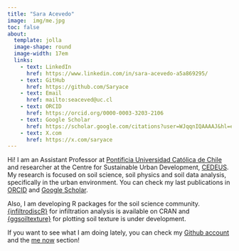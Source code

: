 ```yaml
---
title: "Sara Acevedo"
image:  img/me.jpg
toc: false
about: 
  template: jolla
  image-shape: round
  image-width: 17em
  links:
    - text: LinkedIn
      href: https://www.linkedin.com/in/sara-acevedo-a5a869295/
    - text: GitHub
      href: https://github.com/Saryace
    - text: Email
      href: mailto:seaceved@uc.cl
    - text: ORCID
      href: https://orcid.org/0000-0003-3203-2106
    - text: Google Scholar
      href: https://scholar.google.com/citations?user=WJqqnIQAAAAJ&hl=es
    - text: X.com
      href: https://x.com/saryace
---
```


Hi! I am an Assistant Professor at [Pontificia Universidad Católica de Chile](https://www.uc.cl/en) and researcher at the Centre for Sustainable Urban Development, [CEDEUS](https://en.cedeus.cl/about-us/the-centre/). My research is focused on soil science, soil physics and soil data analysis, specifically in the urban environment. You can check my last publications in [ORCID](https://orcid.org/0000-0003-3203-2106) and [Google Scholar](https://scholar.google.com/citations?user=WJqqnIQAAAAJ&hl=es).

Also, I am developing R packages for the soil science community. [{infiltrodiscR}](https://github.com/cran/infiltrodiscR) for infiltration analysis is available on CRAN and [{ggsoiltexture}](https://github.com/Saryace/ggsoiltexture) for plotting soil texture is under development.

If you want to see what I am doing lately, you can check my [Github account](https://github.com/Saryace) and the [me now](https://saryace.github.io/now) section!
